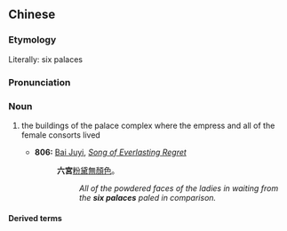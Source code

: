 {{also|六宫}}
==Chinese==
{{zh-forms|s=六宫}}

===Etymology===
Literally: six palaces

===Pronunciation===
{{zh-pron
|m=liùgōng
|cat=n
}}

===Noun===
{{zh-noun}}

# {{lb|zh|archaic}} the buildings of the palace complex where the empress and all of the female consorts lived
#* '''806:''' [[w:Bai Juyi|Bai Juyi]], ''[[wikisource:Song of Everlasting Regret|Song of Everlasting Regret]]''
#*: '''六宮'''[[粉黛]][[無]][[顏色]]。
#*:: ''All of the powdered faces of the ladies in waiting from the '''six palaces''' paled in comparison.''

====Derived terms====
{{zh-der|東六宮|西六宮}}